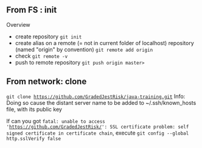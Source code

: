 == From FS : init ==
Overview
* create repository <code> git init </code>
* create alias on a remote (= not in current folder of localhost) repository (named "origin" by convention) <code> git remote add origin <REPO_URL> </code>
* check <code> git remote -v </code>
* push to remote repository <code> git push origin master> </code>


== From network: clone ==
<code> git clone https://github.com/GradedJestRisk/java-training.git </code>
Info: Doing so cause the distant server name to be added to ~/.ssh/known_hosts file, with its public key

If can you got <code> fatal: unable to access 'https://github.com/GradedJestRisk/': SSL certificate problem: self signed certificate in certificate chain </code>, execute <code> git config --global http.sslVerify false </code>
